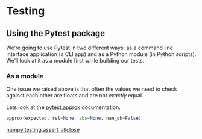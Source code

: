 # Testing

## Using the Pytest package

We're going to use Pytest in two different ways: as a command line interface application (a CLI app) and as a Python module (in Python scripts).
We'll look at it as a module first while building our tests.

### As a module

One issue we raised above is that often the values we need to check against each other are floats and are not *exactly* equal.

Lets look at the [pytest.approx](https://docs.pytest.org/en/stable/reference/reference.html#pytest-approx) documentation.

```python
approx(expected, rel=None, abs=None, nan_ok=False)
```

[numpy.testing.assert_allclose](https://numpy.org/doc/stable/reference/generated/numpy.testing.assert_allclose.html#numpy.testing.assert_allclose)
